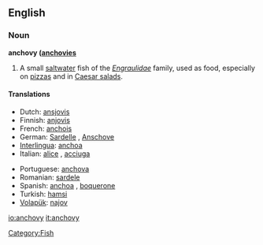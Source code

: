 ==English==
{{wikipedia}}
===Noun===
'''anchovy ([[anchovies]]'''

#A small [[saltwater]] fish of the ''[[Engraulidae]]'' family, used as food, especially on [[pizza]]s and in [[Caesar salad]]s.

====Translations====
{{top}}
*Dutch: [[ansjovis]] {{m}}
*Finnish: [[anjovis]]
*French: [[anchois]] {{m}}
*German: [[Sardelle]] {{f}}, [[Anschove]]
*[[Interlingua]]: [[anchoa]] 
*Italian: [[alice]] {{f}}, [[acciuga]] {{f}}
{{mid}}
*Portuguese: [[anchova]] 
*Romanian: [[sardele]] {{f}}
*Spanish: [[anchoa]] {{f}}, [[boquerone]]
*Turkish: [[hamsi]]
*[[Volapük]]: [[najov]]
{{bottom}}

[[io:anchovy]]
[[it:anchovy]]

[[Category:Fish]]